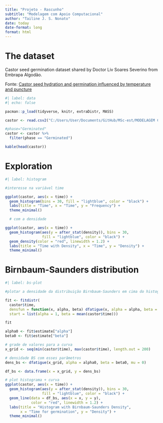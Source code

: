 ```yaml
---
title: "Projeto - Rascunho"
subtitle: "Modelagem com Apoio Computacional"
author: "Tailine J. S. Nonato"
date: today
date-format: long
format: html
---
```


# The dataset

Castor seed germination dataset shared by Doctor Liv Soares Severino from Embrapa Algodão. 

Fonte: <a href="https://scholar.google.com/citations?view_op=view_citation&hl=pt-BR&user=a3xnkxkAAAAJ&sortby=pubdate&citation_for_view=a3xnkxkAAAAJ:1taIhTC69MYC" target="_blank">Castor seed hydration and germination influenced by temperature and puncture</a>

```r
#| label: data
#| echo: false

pacman::p_load(tidyverse, knitr, extraDistr, MASS)

castor <- read.csv2("C:/Users/User/Documents/GitHub/MSc-est/MODELAGEM COM APOIO COMPUTACIONAL/article/castorseed.csv")

#phase="Germinated"
castor <- castor %>%
  filter(phase == "Germinated")

kable(head(castor))
```

# Exploration

```r
#| label: histogram

#interesse na variável time

ggplot(castor, aes(x = time)) +
  geom_histogram(bins = 30, fill = "lightblue", color = "black") +
  labs(title = "Time", x = "Time", y = "Frequency") +
  theme_minimal()

  # com a densidade

ggplot(castor, aes(x = time)) +
  geom_histogram(aes(y = after_stat(density)), bins = 30,
                 fill = "lightblue", color = "black") +
  geom_density(color = "red", linewidth = 1.2) +
  labs(title = "Time with Density", x = "Time", y = "Density") +
  theme_minimal()
```

# Birnbaum-Saunders distribution

```r
#| label: bs-plot

#plotar a densidade da distribuição Birnbaum-Saunders em cima do histograma dos dados

fit <- fitdistr(
  castor$time,
  densfun = function(x, alpha, beta) dfatigue(x, alpha = alpha, beta = beta, mu = 0),
  start = list(alpha = 1, beta = mean(castor$time)))

fit

alpha0 <- fit$estimate["alpha"]
beta0 <- fit$estimate["beta"]

# grade de valores para a curva
x_grid <- seq(min(castor$time), max(castor$time), length.out = 200)

# densidade BS com esses parâmetros
dens_bs <- dfatigue(x_grid, alpha = alpha0, beta = beta0, mu = 0)

df_bs <- data.frame(x = x_grid, y = dens_bs)

# plot histograma + curva
ggplot(castor, aes(x = time)) +
  geom_histogram(aes(y = after_stat(density)), bins = 30,
                 fill = "lightblue", color = "black") +
  geom_line(data = df_bs, aes(x = x, y = y),
            color = "red", linewidth = 1.2) +
  labs(title = "Histogram with Birnbaum-Saunders Density",
       x = "Time for germination", y = "Density") +
  theme_minimal()
```
